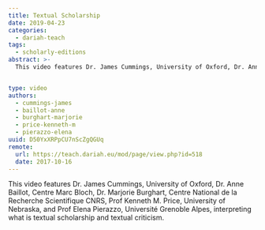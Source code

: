 ```yaml
---
title: Textual Scholarship
date: 2019-04-23
categories:
  - dariah-teach
tags:
  - scholarly-editions
abstract: >-
  This video features Dr. James Cummings, University of Oxford, Dr. Anne Baillot, Centre Marc Bloch, Dr. Marjorie Burghart, Centre National de la Recherche Scientifique CNRS, Prof Kenneth M. Price, University of Nebraska, and Prof Elena Pierazzo, Université Grenoble Alpes, interpreting what is textual scholarship and textual criticism.


type: video
authors:
  - cummings-james
  - baillot-anne
  - burghart-marjorie
  - price-kenneth-m
  - pierazzo-elena
uuid: D50YxXRPpCU7nScZgQGUq
remote:
  url: https://teach.dariah.eu/mod/page/view.php?id=518
  date: 2017-10-16
---
```


This video features Dr. James Cummings, University of Oxford, Dr. Anne Baillot, Centre Marc Bloch, Dr. Marjorie Burghart, Centre National de la Recherche Scientifique CNRS, Prof Kenneth M. Price, University of Nebraska, and Prof Elena Pierazzo, Université Grenoble Alpes, interpreting what is textual scholarship and textual criticism.

<VideoCard
  title="DH in Practice"
  subtitle="Textual Scholarship"
  id="3ozkay6oLuY"
  image="/assets/images/cms/posts/textual-scholarship/textual-scholarship.jpg"
/>
